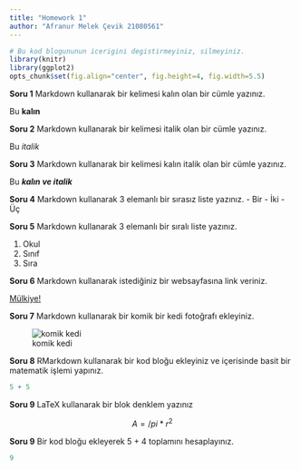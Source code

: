 ```yaml
---
title: "Homework 1"
author: "Afranur Melek Çevik 21080561"
---
```


```r
# Bu kod blogununun icerigini degistirmeyiniz, silmeyiniz.
library(knitr)
library(ggplot2)
opts_chunk$set(fig.align="center", fig.height=4, fig.width=5.5)
```

**Soru 1** Markdown kullanarak bir kelimesi kalın olan bir cümle yazınız.

Bu **kalın**

**Soru 2** Markdown kullanarak bir kelimesi italik olan bir cümle yazınız.

Bu *italik*

**Soru 3** Markdown kullanarak bir kelimesi kalın italik olan bir cümle yazınız.

Bu ***kalın ve italik***

**Soru 4** Markdown kullanarak 3 elemanlı bir sırasız liste yazınız.
- Bir
- İki
- Üç


**Soru 5** Markdown kullanarak 3 elemanlı bir sıralı liste yazınız.

1. Okul
2. Sınıf
3. Sıra

**Soru 6** Markdown kullanarak istediğiniz bir websayfasına link veriniz.

[Mülkiye!](http://www.politics.ankara.edu.tr/)

**Soru 7** Markdown kullanarak bir komik bir kedi fotoğrafı ekleyiniz.

![komik kedi](https://i4.hurimg.com/i/hurriyet/75/0x0/5efd782445d2a04ed8f62cb8.jpg)

**Soru 8** RMarkdown kullanarak bir kod bloğu ekleyiniz ve içerisinde basit bir matematik işlemi yapınız.

```r
5 + 5
```


**Soru 9** LaTeX kullanarak bir blok denklem yazınız

$$A = /pi*r^{2}$$

**Soru 9** Bir kod bloğu ekleyerek 5 + 4 toplamını hesaplayınız.

```r
9
```

